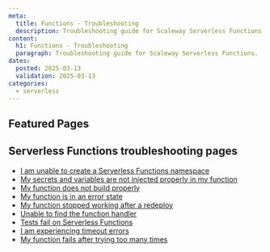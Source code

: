 ```yaml
---
meta:
  title: Functions - Troubleshooting
  description: Troubleshooting guide for Scaleway Serverless Functions.
content:
  h1: Functions - Troubleshooting
  paragraph: Troubleshooting guide for Scaleway Serverless Functions.
dates:
  posted: 2025-03-13
  validation: 2025-03-13
categories:
  - serverless
---
```


<ProductHeader
  productName="Functions troubleshooting"
  productLogo="functions"
  description="Find resources for resolving issues with Scaleway Serverless Functions."
/>

## Featured Pages

<Grid>
    <DefaultCard 
      title="Serverless Functions FAQ"
      description="General info on Serverless Functions"
      url="/faq/serverless-functions/"
      label="See more"
    />
    <DefaultCard 
      title="Methods to deploy Serverless Functions"
      description="Discover several solutions to deploy your Functions."
      url="/serverless-functions/reference-content/deploy-function/"
      label="See more"
    />
    <DefaultCard 
      title="Functions limitations" 
      description="Technical limitations of Serverless Functions."
      url="/serverless-functions/reference-content/functions-limitations/"
      label="See more"
    />
</Grid>
<Grid>
    <DefaultCard 
      title="Serverless Functions billing"
      description="Detailed pricing model."
      url="/serverless-functions/reference-content/functions-billing/"
      label="See more"
    />
    <DefaultCard 
      title="Serverless Functions handler reference"
      description="Understand the behavior of handlers."
      url="/serverless-functions/reference-content/functions-handlers/"
      label="See more"
    />
    <DefaultCard 
      title="Differences between Serverless Jobs, Containers and Functions"
      description="Differences between Serverless products."
      url="/serverless-functions/reference-content/difference-jobs-functions-containers/"
      label="See more"
    />
</Grid>

## Serverless Functions troubleshooting pages 

- [I am unable to create a Serverless Functions namespace](/serverless-functions/troubleshooting/cannot-create-namespace/)
- [My secrets and variables are not injected properly in my function](/serverless-functions/troubleshooting/cannot-inject-secret-variable/)
- [My function does not build properly](/serverless-functions/troubleshooting/function-build-error/)
- [My function is in an error state](/serverless-functions/troubleshooting/function-in-error-state/)
- [My function stopped working after a redeploy](/serverless-functions/troubleshooting/function-stopped-after-redeploy/)
- [Unable to find the function handler](/serverless-functions/troubleshooting/handler-not-found/)
- [Tests fail on Serverless Functions](/serverless-functions/troubleshooting/tests-fail-on-function/)
- [I am experiencing timeout errors](/serverless-functions/troubleshooting/timeout-error/)
- [My function fails after trying too many times](/serverless-functions/troubleshooting/too-many-retries/)